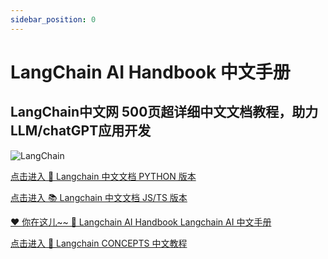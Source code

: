 ```yaml
---
sidebar_position: 0
---
```


# LangChain AI Handbook 中文手册

## LangChain中文网 500页超详细中文文档教程，助力LLM/chatGPT应用开发

![LangChain](https://pica.zhimg.com/50/v2-56e8bbb52aa271012541c1fe1ceb11a2_r.gif 'LangChain中文网')


[点击进入 🚀  Langchain 中文文档 PYTHON 版本](https://python.langchain.com.cn/docs/get_started/introduction)

[点击进入 📚  Langchain 中文文档 JS/TS 版本](https://js.langchain.com.cn/docs/)

[❤ 你在这儿~~ 📃 Langchain AI Handbook Langchain AI 中文手册](https://cookbook.langchain.com.cn/docs/langchain-intro/)

[点击进入 🚀  Langchain CONCEPTS 中文教程 ](https://langchain.com.cn)
